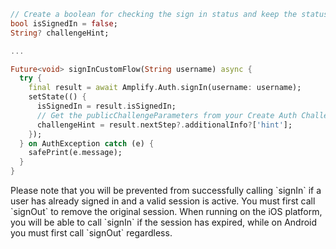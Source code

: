 ```dart
// Create a boolean for checking the sign in status and keep the status
bool isSignedIn = false;
String? challengeHint;

...

Future<void> signInCustomFlow(String username) async {
  try {
    final result = await Amplify.Auth.signIn(username: username);
    setState(() {
      isSignedIn = result.isSignedIn;
      // Get the publicChallengeParameters from your Create Auth Challenge Lambda
      challengeHint = result.nextStep?.additionalInfo?['hint'];
    });
  } on AuthException catch (e) {
    safePrint(e.message);
  }
}
```

<Callout>
  Please note that you will be prevented from successfully calling `signIn` if a
  user has already signed in and a valid session is active. You must first call
  `signOut` to remove the original session. When running on the iOS platform,
  you will be able to call `signIn` if the session has expired, while on Android
  you must first call `signOut` regardless.
</Callout>
